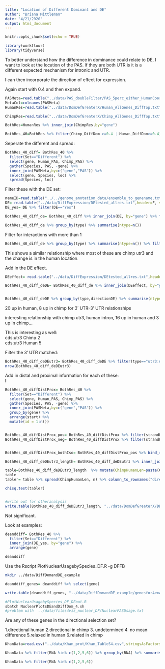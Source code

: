```yaml
---
title: "Location of Different Dominant and DE"
author: "Briana Mittleman"
date: "4/21/2020"
output: html_document
---
```


```r
knitr::opts_chunk$set(echo = TRUE)
```

```r
library(workflowr)
library(tidyverse)
```


To better understand how the difference in dominance could relate to DE, I want to look at the location of the PAS. If they are both UTR is it is a different expected mechanism for intronic and UTR.  

I can then incorporate the direction of effect for expression.  


Again start with 0.4 and then expand. 
```r
PASMeta=read.table("../data/PAS_doubleFilter/PAS_5perc_either_HumanCoord_BothUsage_meta_doubleFilter.txt", header = T, stringsAsFactors = F)
MetaCol=colnames(PASMeta)
HumanRes=read.table("../data/DomDefGreaterX/Human_AllGenes_DiffTop.txt", col.names = c("Human_PAS", "gene","Human_DiffDom"),stringsAsFactors = F)

ChimpRes=read.table("../data/DomDefGreaterX/Chimp_AllGenes_DiffTop.txt", col.names = c("Chimp_PAS", "gene","Chimp_DiffDom"),stringsAsFactors = F)

BothRes=HumanRes %>% inner_join(ChimpRes,by="gene")

BothRes_40=BothRes %>% filter(Chimp_DiffDom >=0.4 | Human_DiffDom>=0.4) %>% mutate(Set= ifelse(Human_PAS==Chimp_PAS,"Same", "Different"),cut=40)
```

Seperate the different and spread:


```r
BothRes_40_diff= BothRes_40 %>% 
  filter(Set=="Different") %>% 
  select(gene, Human_PAS, Chimp_PAS) %>%
  gather(Species, PAS, -gene) %>%
  inner_join(PASMeta,by=c("gene","PAS")) %>% 
  select(gene, Species, loc) %>% 
  spread(Species, loc)
```


Filter these with the DE set: 

```r

nameID=read.table("../../genome_anotation_data/ensemble_to_genename.txt",sep="\t", header = T, stringsAsFactors = F)
DE= read.table("../data/DiffExpression/DEtested_allres.txt",header=F, stringsAsFactors = F,col.names = c('Gene_stable_ID', 'logFC' ,'AveExpr', 't', 'P.Value', 'adj.P.Val', 'B')) %>% inner_join(nameID, by="Gene_stable_ID") %>% dplyr::select(-Gene_stable_ID, -Source_of_gene_name) %>% rename("gene"=Gene.name) %>% mutate(DE=ifelse(adj.P.Val<=.05, "Yes","No")) %>% select(gene,DE)
DE_yes= DE %>% filter(DE=="Yes")
```


```r
BothRes_40_diff_de= BothRes_40_diff %>% inner_join(DE, by="gene") %>% filter(DE=="Yes") %>% mutate(type=paste(Chimp_PAS, Human_PAS, sep=":"))

BothRes_40_diff_de %>% group_by(type) %>% summarise(ntype=n()) 
```
Filter for interactions with more than 1 

```r

BothRes_40_diff_de %>% group_by(type) %>% summarise(ntype=n()) %>% filter(ntype>1)
```
This shows a similar relationship where most of these are chimp utr3 and the change is in the human location.  

Add in the DE effect.  

```r
DEeffect= read.table("../data/DiffExpression/DEtested_allres.txt",header=F, stringsAsFactors = F,col.names = c('Gene_stable_ID', 'logFC' ,'AveExpr', 't', 'P.Value', 'adj.P.Val', 'B')) %>% inner_join(nameID, by="Gene_stable_ID") %>% dplyr::select(-Gene_stable_ID, -Source_of_gene_name) %>% rename("gene"=Gene.name) %>% select(gene, logFC) %>% mutate(directionDE=ifelse(logFC>=1, "Chimp", "Human"))

BothRes_40_diff_deDE= BothRes_40_diff_de %>% inner_join(DEeffect, by="gene")


BothRes_40_diff_deDE %>% group_by(type,directionDE) %>% summarise(ntype=n())
```
20 up in human, 8 up in chimp for 3' UTR-3' UTR relationships 


interesting relationship with chimp utr3, human intron, 16 up in human and 3 up in chimp...

This is interesting as well:  
cds:utr3	Chimp	2		
cds:utr3	Human	5	 


Filter the 3' UTR matched:  

```r
BothRes_40_diff_deDEutr3= BothRes_40_diff_deDE %>% filter(type=="utr3:utr3")
nrow(BothRes_40_diff_deDEutr3)
```

Add in distal and proximal information for each of these:  
I
```r
BothRes_40_diffDistProx= BothRes_40 %>% 
  filter(Set=="Different") %>% 
  select(gene, Human_PAS, Chimp_PAS) %>%
  gather(Species, PAS, -gene) %>%
  inner_join(PASMeta,by=c("gene","PAS")) %>% 
  group_by(gene) %>% 
  arrange(start) %>% 
  mutate(id = 1:n()) 


BothRes_40_diffDistProx_pos= BothRes_40_diffDistProx %>% filter(strandFix=="+") %>% mutate(Isoform=ifelse(id==1, "Short", "Long")) %>% select(gene, PAS, Species, Isoform)
BothRes_40_diffDistProx_neg= BothRes_40_diffDistProx %>% filter(strandFix=="-") %>% mutate(Isoform=ifelse(id==1, "Long", "Short"))%>% select(gene, PAS, Species, Isoform)


BothRes_40_diffDistProx_bothIso= BothRes_40_diffDistProx_pos %>% bind_rows(BothRes_40_diffDistProx_neg) %>% select(-PAS) %>% spread(Species,Isoform) %>% rename(Chimp_iso=Chimp_PAS, Human_iso =Human_PAS)
```

```r
BothRes_40_diff_deDEutr3_length= BothRes_40_diff_deDEutr3 %>% inner_join(BothRes_40_diffDistProx_bothIso, by="gene")

table=BothRes_40_diff_deDEutr3_length  %>% mutate(ChimpHumanLen=paste(Chimp_iso, Human_iso, sep=":")) %>% select(directionDE, ChimpHumanLen) %>% group_by(directionDE, ChimpHumanLen) %>% summarise(n=n())
table
tabler= table %>% spread(ChimpHumanLen, n) %>% column_to_rownames("directionDE")

chisq.test(tabler)


#write out for otheranalysis
write.table(BothRes_40_diff_deDEutr3_length, "../data/DomDefGreaterX/DE_Diffdom4_UTRboth.txt", col.names = T, row.names = F, quote = F)
```
Not significant.  

Look at examples:

```r
deanddiff= BothRes_40 %>% 
  filter(Set=="Different") %>% 
  inner_join(DE_yes, by="gene") %>% 
  arrange(gene)

deanddiff
```

Use the Rscript PlotNuclearUsagebySpecies_DF.R -g DFFB 
```bash
mkdir ../data/DiffDomandDE_example
```


```r

deanddiff_genes= deanddiff %>% select(gene)

write.table(deanddiff_genes, "../data/DiffDomandDE_example/genesfor4examples.txt", col.names = F,row.names = F, quote=F)

```

```bash
#PlotNuclearUsagebySpecies_DF_DEout.R
sbatch NuclearPlotsDEandDiffDom_4.sh
#problem with  ../data/files4viz_nuclear_DF/NuclearPASUsage.txt
```




Are any of these genes in the directional selection set? 

1.directional human
2.directional in chimp 
3. undetermined
4. no mean difference
5.relaxed in human
6.related in chimp
```r
KhanData=read.csv("../data/Khan_prot/Khan_TableS4.csv",stringsAsFactors = F)  %>% select(gene.symbol,contains("model") ) %>% rename("gene"=gene.symbol, "Protein"=model.num.protein, "RNA"=model.num.rna) %>% filter(gene %in% BothRes_40_diffDistProx_bothIso$gene)

KhanData %>% filter(RNA %in% c(1,2,5,6)) %>% group_by(RNA) %>% summarise(n=n())

KhanData %>% filter(RNA %in% c(1,2,5,6))
```

